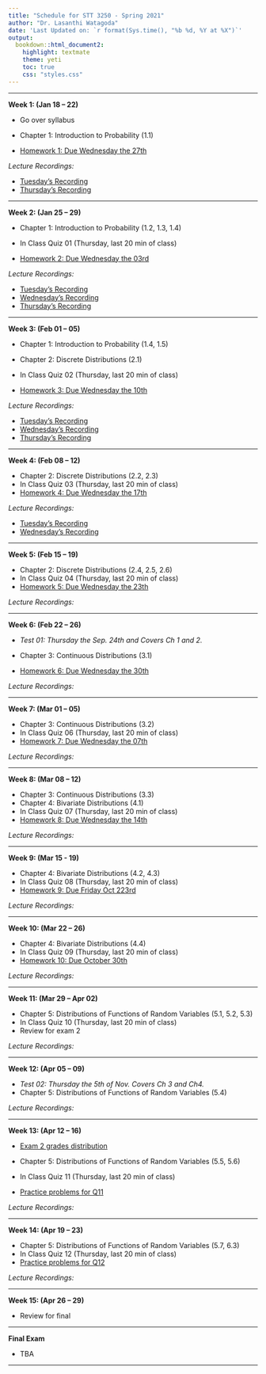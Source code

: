 ```yaml
---
title: "Schedule for STT 3250 - Spring 2021"
author: "Dr. Lasanthi Watagoda"
date: 'Last Updated on: `r format(Sys.time(), "%b %d, %Y at %X")`'
output:
  bookdown::html_document2:
    highlight: textmate
    theme: yeti
    toc: true
    css: "styles.css"
---
```


***

**Week 1: (Jan 18 -- 22)**

* Go over syllabus
* Chapter 1: Introduction to Probability (1.1)

* [Homework 1: Due Wednesday the 27th](Homework.html)


*Lecture Recordings:*

* [Tuesday's Recording](https://appstate.zoom.us/rec/share/AIE2MMivYN4P4R_BCpz5tehuftkI4TeR6usF-cGC4YFpTwkNKZ8JQ8aPR-qRYZ4.UW_zK8VDC47uNpxB)   
* [Thursday's Recording](https://appstate.zoom.us/rec/share/V0FcxDh1aqGJ4Y2yAdYIsdu14K4DFqxX2hEphljFOj8hWgr2USLssiGteDz4DOCk.HeFGmJvvAK-Fu0lR)

<!--
* [Wednesday's Recording](https://appstate.zoom.us/rec/share/w_B7N7P99jNLHIHW8X3gSoF5AtXOX6a81CUXqfoEzk41Nv3YBZ48tEJGH8h_ZPF-)   
* [Thursday's Recording](https://appstate.zoom.us/rec/share/98pcdqvq-VJLZoHu5EHaCr8iO5_oX6a8h3JL_qdcykbNt_PEDJJ2NiPJoGDJs4n3)  
-->

***

**Week 2: (Jan 25 -- 29)**

* Chapter 1: Introduction to Probability (1.2, 1.3, 1.4)
* In Class Quiz 01 (Thursday, last 20 min of class)

* [Homework 2: Due Wednesday the 03rd](Homework.html)

*Lecture Recordings:*

* [Tuesday's Recording](https://appstate.zoom.us/rec/share/0pXsbYY74dVA9VNO_h-AsEZZwQ6K3wdZsqa1QHXanOgN9QGIviRSOfuWaPpbC6Qw.vyfgYnMQJeKre4AA)
* [Wednesday's Recording](https://appstate.zoom.us/rec/share/FsTGYWTsifNzEY3EFRRvBopYyaCOEhIUdoh2ucutIjrYq3aw-ny6QIzj3QBRy6TN.V9gjNSEuRPrafOak)
* [Thursday's Recording](https://appstate.zoom.us/rec/share/U1nIU7w3Mf8yn6Wmhel9pNgDF5E3dch-gepn-6WyIUEXhnwFUKxlGWFQnRFs82w.tnnDS7_NAaJAy-tl)




<!--



*Office hours Recordings:*

* [Tuesday's Office hours](https://appstate.zoom.us/rec/share/wvYqELLtsWROQ8_G9U_UYI06Eorqaaa8gXAeqPcLxRprar374o_LFKBt6aD-Pr-J) --- HW 1 Help
-->

***

**Week 3: (Feb 01 -- 05)**

* Chapter 1: Introduction to Probability (1.4, 1.5)
* Chapter 2: Discrete Distributions (2.1)
* In Class Quiz 02 (Thursday, last 20 min of class)

* [Homework 3: Due Wednesday the 10th](Homework.html)

*Lecture Recordings:*

* [Tuesday's Recording](https://appstate.zoom.us/rec/share/MRQDkIAKuasyst77cerh6fxwCjwvAgoC20wLL4e7plZHlSmAjqSgrHDRt5-Osf1O.kq7pEtww2P3Wmkr0)
* [Wednesday's Recording](https://appstate.zoom.us/rec/share/FC32yjNY4SlbjwQbzjBMEFPpkaymgohl2LGblk5yJleSNr7KA3S-4N6RxTHfgz3n.nS6kkGMVhCGC_F72)   
* [Thursday's Recording](https://appstate.zoom.us/rec/share/yp8vITnSpNu80ZjoUavVK_Lq49CjwtQZp6LHlsK3knq1XWAqaJ2kZN-ZHY2AFv_1.Cx_rPr4bL_flaxVC)  

<!--
*Office hours Recordings:*

* [Thursday's Office hours](https://appstate.zoom.us/rec/share/XAo_PdlX5_RD0-PjsU_tqzJQIaTqWRENOFcTomIyYCJMEgbglVCFhH7QK1X7sVXJ.0xOhGcErMr82NwkH) --- HW 2 Help
-->

***

**Week 4: (Feb 08 -- 12)**

* Chapter 2: Discrete Distributions (2.2, 2.3)
* In Class Quiz 03 (Thursday, last 20 min of class)
* [Homework 4: Due Wednesday the 17th](Homework.html)

*Lecture Recordings:*

* [Tuesday's Recording](https://appstate.zoom.us/rec/share/wDkBsoYMd_oR5VOHQui7GXxJnh_UIzVfmFqXaVPJpQZ7pn4cmiADPxj2Z9mDu56e.Fr1gisS2ec7zOpZV)
* [Wednesday's Recording](https://appstate.zoom.us/rec/share/Mt5xBZsrNS__cJeWZ3IS4ly7fqPQ0q8Nrs5BwLd2BT5PxICij3i0v48s_qLULkso.wUdLvCx7YG0pOguZ)

<!--
* [Tuesday's Recording](https://appstate.zoom.us/rec/share/M_kvjs9OjO2e5T4H6FOFrJv0GDWi95OnqP80hOYVUMD9uqcRESJ-zfn9R3oItf52.e-uijmpPs6FwWs7d)
* [Wednesday's Recording](https://appstate.zoom.us/rec/share/8x3kVjV1KTzlz-iNUj3T4sekVbkTmeeGklPWN2NYkR3k8XCfNrQu6hMcq5nILUv_.lO9dN08KaDtHzwDM)
* [Thursday's Recording](https://appstate.zoom.us/rec/share/-a_076-fYt_8QyzUZXYNy7AIqbHMGEBlz_WHawxbwzCpOhSaBhs-KD_EonRcVHnU.0wpewo25MBcG73XH)

*Office hours Recordings:*

* [Thursday's Office hours](https://appstate.zoom.us/rec/share/VTZg_kxt7Ah_hRo6Zdvfb6_Gl4Zf2EBHIP40kYMEVRImvdGTnVSlzACpKXNKiNpI.tKTSnHvPDbS4NeAS) --- HW 3 Help
-->

***

**Week 5: (Feb 15 -- 19)**

* Chapter 2: Discrete Distributions (2.4, 2.5, 2.6)
* In Class Quiz 04 (Thursday, last 20 min of class)
* [Homework 5: Due Wednesday the 23th](Homework.html)

*Lecture Recordings:*
<!--
* [Tuesday's Recording](https://appstate.zoom.us/rec/share/X54pViYTOBG5ZqRxvWve_6eBq6J6ep2x2XK5MGomNeXkbZW9O0xnmQIMKnzfGvxK.tXSOd8pffLIcFW07)
* [Wednesday's Recording](https://appstate.zoom.us/rec/share/ZWI9jW9c9S7yBMThj-Bxe3cp6G2Q9-1VJstJcdthIBNOuzXmnnPdlELT6TKFMK26.bis1jcOg9qko_2IO) - Dr. Watagoda
* [Thursday's Recording](https://appstate.zoom.us/rec/share/dD8cH_jxSjN2K7u6PifocFGulQZ5dI5Q9odBmhijoOjjKfalhTuBo_vX9MqFPoW8.lgFoG1C0mNJludKC)


*Office hours Recordings:*

* [Thursday's Office hours](https://appstate.zoom.us/rec/share/rClp4p9y5HyNmF4x-m-q8JylIigdeLSOt5kZbN7IE5BErLN0XR7C-noxMZa3MtQm.guWqyZWaGSsbiGfF)
-->

***

**Week 6: (Feb 22 -- 26)**

* *Test 01: Thursday the Sep. 24th and Covers Ch 1 and 2.*

* Chapter 3: Continuous Distributions (3.1)
* [Homework 6: Due Wednesday the 30th](Homework.html)

*Lecture Recordings:*
<!--
* [Tuesday's Recording](https://appstate.zoom.us/rec/share/v3DeSxeg9EhsuFjSr5snllO1pphmVLyaZCaqELDXFiNRQaa_L1dPAcjFt2agoKKi.EKzMCdN4x1WEzzuS)
* [Wednesday's Recording](https://appstate.zoom.us/rec/share/Dp1SOw_0J5wSHkx6k24pNxI0TRT20c3aY3Bnh4AdxslNo8KlMVLr7qz2HxbW49Yu.ISXunfdbzKNYEaxd) 
* Thursday's No Recording (Exam day)
-->

***

**Week 7: (Mar 01 --  05)**

* Chapter 3: Continuous Distributions (3.2)
* In Class Quiz 06 (Thursday, last 20 min of class)
* [Homework 7: Due Wednesday the 07th](Homework.html)

*Lecture Recordings:*
<!--
* [Tuesday's Recording](https://appstate.zoom.us/rec/share/LTwgKxBZO5eYrzxrRVRfExpq1hFfDwCIWatwrRPW0eAhkzoRwi0ru0yB0KruJZMg.L_AEs0guljbxkTch)
* [Wednesday's Recording](https://appstate.zoom.us/rec/share/pgH_dkoqtmtV9NHiAHwDwku2U0xwjfwpvUCCoIjJx2HC668IJqUIW-VWesz9QMI9.OQoUcAuUT1X5Zidx)
* [Thursday's Recording](https://appstate.zoom.us/rec/share/C7TtTJoGXLYnMRlCMrv7Nwu24ddaQl0_icswBn6W_xtTaXDfKEnnXpMD4n1dkTyJ.zITAA_5qDQPMWvhI)
-->

***

**Week 8: (Mar 08 -- 12)**

* Chapter 3: Continuous Distributions (3.3)
* Chapter 4: Bivariate Distributions (4.1)
* In Class Quiz 07 (Thursday, last 20 min of class)
* [Homework 8: Due Wednesday the 14th](Homework.html)

*Lecture Recordings:*
<!--
* [Tuesday's Recording](https://appstate.zoom.us/rec/share/DdWjzG1eZWN87Wrr6LEEGepeVaZ_JAe9WMESuRK183KniHukTZkdzR3qYffT3IRz.CE5leIEjeYwoLOIJ)
* [Wednesday's Recording](https://appstate.zoom.us/rec/share/XLRuBMlFQA2mSwYiUDPzwtBEJXlUbQ69dSoPJOuYE2-lyzDw8YEnkjIF-iT3lQEh.SSrhmDsIKf6voGrV)
* [Thursday's Recording](https://appstate.zoom.us/rec/share/XePy2e0YE7nbfYWDVZaWhtZyi5XALughz-VtC3dpmruskF1b7ikiY2yftLhSafKI.HePVDauxU0n_S4jg)
-->

***

**Week 9: (Mar 15 - 19)**

* Chapter 4: Bivariate Distributions (4.2, 4.3)
* In Class Quiz 08 (Thursday, last 20 min of class)
* [Homework 9: Due Friday Oct 223rd](Homework.html)

*Lecture Recordings:*
<!--
* [Tuesday's Recording](https://appstate.zoom.us/rec/share/ZSDWWLdGWEZnSz6i2XiuxzsxYj9gpwQMQlEvDdMTmh52V3dM8uG8GyGT709cBjFJ.CGuFT8hScb-nGbkg)
* [Wednesday's Recording](https://appstate.zoom.us/rec/share/LrkIq-RkafgQbCDhJFeXZASzIlO4gvnw_ah3-EYOxYiQhD5e7WUP4FciTeiRAwjR.WCsbHBgqhrS3Azo7)
* [Thursday's Recording](https://appstate.zoom.us/rec/share/DleB0txRNarMat0qpvfgYCYaYd53Q0TSGrFiCFqlPD0fU9g8qpOVQ5tVuCmKurjk.v5BIWtIAXaWnExG1)
-->

***

**Week 10: (Mar 22 --  26)**

* Chapter 4: Bivariate Distributions (4.4)
* In Class Quiz 09 (Thursday, last 20 min of class)
* [Homework 10: Due October 30th](Homework.html)

*Lecture Recordings:*
<!--
* [Tuesday's Recording](https://appstate.zoom.us/rec/share/mwDTGPGoFIINgmYNXK_fLo8RAXbW1WTEZGUV4Qliwr-KtXFnnP4FyRi_AZooGOUK.2ho1q_whXKvuhtm4)
* [Wednesday's Recording](https://appstate.zoom.us/rec/share/BwexTFqlveuZ1-iQaH8F5BcGAdQKr9jkI5PbUYyzXbhH75yvfoNlJ6CKe9sOtQY.n4SgA1n99ygtLWHv)
* [Thursday's Recording](https://appstate.zoom.us/rec/share/qmCcz3Y45_LEHszbI5layXIoz6UXfJAqMwJQOJkTTXbV0bnKfpzfskPVL1AflWOJ.U53U17ORBvh5WJaK)

-->

***

**Week 11: (Mar 29 -- Apr 02)**

* Chapter 5: Distributions of Functions of Random Variables (5.1, 5.2, 5.3)
* In Class Quiz 10 (Thursday, last 20 min of class)
* Review for exam 2

*Lecture Recordings:*
<!--
* [Tuesday's Recording](https://appstate.zoom.us/rec/share/y2k9RzPFA1d_SqwWFdkctvDsSzUchqH7DYteDPJhN89fR754zOkDMWeG31z5X0f5.cbe8Qt5dlPG4u_kS)
* [Wednesday's Recording](https://appstate.zoom.us/rec/share/MIzWvHlT57qeCLFNjpuTZmXA8ZW6UsLLkDRtN9V42B0-DEIZMojeo7Bh2BA-nPsB.M1ONOVBZAblyBBz2)
* [Thursday's Recording](https://appstate.zoom.us/rec/share/3H1J-XY3xkJ40AlbM4uAJEQ3BCt-cVFoi9WRiKqbKs0mj3zsvcXMz3lSVFW-Xh-E.IAsp8lBVssHiwjh7)
-->

***

**Week 12: (Apr 05 --  09)**

* *Test 02: Thursday the 5th of Nov. Covers Ch 3 and Ch4.*
* Chapter 5: Distributions of Functions of Random Variables (5.4)

*Lecture Recordings:*
<!--
* [Tuesday's Recording](https://appstate.zoom.us/rec/share/4P6rVfaRKW9dqgxvGtHsTim-7m6LeeeeD9SmEn0AL01UfPjfkxUFf4NcOhvdNB76.eUwiPaoVk8bBEZO7)
* [Wednesday's Recording 1](https://appstate.zoom.us/rec/share/F2kRrKezb7nbBaKPRNpAknqbowdDrZfxsOGPYh4uBPaqcD5Kgw8csfrqKuy3wxI1.w3rOaK1Rn3EQMCdj) - Exam 2 Review
* [Wednesday's Recording 2](https://appstate.zoom.us/rec/share/9zqXeqShLFeujVVWLMll9om8aRIVCSYZO09JFpQ4ir9lmIPdtkbw3MUtEi1F_AgL.ggk-K4R5FyokaE9V) - Exam 2 Extra Review
* [Thursday's Recording]() - Exam 2, No recording
-->

***

**Week 13: (Apr 12 --  16)**

* [Exam 2 grades distribution](exam2grades.html) 

* Chapter 5: Distributions of Functions of Random Variables (5.5, 5.6)
* In Class Quiz 11 (Thursday, last 20 min of class)
* [Practice problems for Q11 ](Homework.html)

*Lecture Recordings:*
<!--
* [Tuesday's Recording]() - No class/recording (Thanks! Spectrum Internet..)
* [Wednesday's Recording](https://appstate.zoom.us/rec/share/1Ml-pc5O-He45EW_fSsNeahUO-3r-ZFhVdrU6ARd49GpiUKe5G1yNv_FDyup4Oba.dX_jxuCvKcXdbz2u) 
* [Thursday's Recording](https://appstate.zoom.us/rec/share/VH92xmiWuWMOcCI9OmGWwIBWaG67zQhgi9SifUwPknPOVp6uEmuBDqNx6VWngUE_.vyPpeJCy9LOqMtyU) 
-->

***

**Week 14: (Apr 19 --  23)**

* Chapter 5: Distributions of Functions of Random Variables (5.7, 6.3)
* In Class Quiz 12 (Thursday, last 20 min of class)
* [Practice problems for Q12 ](Homework.html)

*Lecture Recordings:*
<!--
* [Tuesday's Recording](https://appstate.zoom.us/rec/share/HKmUzAsYvpnlILSJbaLwrqU1jveM2LO7amp3H1fPJpuF-ZhfYXvJBK4VTR2iHJdt.IPIDg7VNgiLfEsyG) 
* [Wednesday's Recording](https://appstate.zoom.us/rec/share/JyeVCdsRBW2F6D_xUH4TF7EOFArfqee5SKyek4V0TpnYVvtNTEBeIWEVqFayBY8.P6RUR2N4LWxeaMt1)
* [Thursday's Recording](https://appstate.zoom.us/rec/share/HYRd0yOZjZzhDXFiXmXjs7WYK4gQYB1aLzq82_LGDNUI4-Xk7V6biF8LYx-S5agp.-nv--LPXEpcJGphX) 
-->



***

**Week 15: (Apr 26 -- 29)**


* Review for final

***

**Final Exam**

* TBA

***

